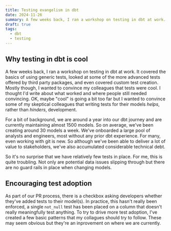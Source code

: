 ```yaml
---
title: Testing evangelism in dbt
date: 2024-11-26
summary: A few weeks back, I ran a workshop on testing in dbt at work. It covered the basics of using generic tests, looked at some of the more advanced tests offered by third party packages, and even covered custom test creation. Mostly though, I wanted to convince my colleagues that tests were cool. I thought I'd write about what worked and where people still needed convincing.
draft: true
tags:
  - dbt
  - testing
---
```


## Why testing in dbt is cool

A few weeks back, I ran a workshop on testing in dbt at work. It covered the basics of using generic tests, looked at some of the more advanced tests offered by third party packages, and even covered custom test creation. Mostly though, I wanted to convince my colleagues that tests were cool. I thought I'd write about what worked and where people still needed convincing. OK, maybe "cool" is going a bit too far but I wanted to convince some of my skeptical colleagues that writing tests for their models _helps_, rather than _hinders_, development.

For a bit of background, we are around a year into our dbt journey and are currently maintaining almost 1500 models. So on average, we've been creating around 30 models a week. We've onboarded a large pool of analysts and engineers, most without any prior dbt experience. For many, even working with git is new. So although we've been able to deliver a lot of value to stakeholders, we've also accumulated considerable technical debt.

So it's no surprise that we have relatively few tests in place. For me, this is quite troubling. Not only are potential data issues slipping through but there are no guard rails in place when changing models. 

## Encouraging test adoption

As part of our PR process, there is a checkbox asking developers whether they've added tests to their model(s). In practice, this hasn't really been enforced, a single `not_null` test has been placed on a column that doesn't really meaningfully test anything. To try to drive more test adoption, I've created a few basic patterns that my collagues should try to follow. These may seem obvious but they're an inprovement on where we are currently.
